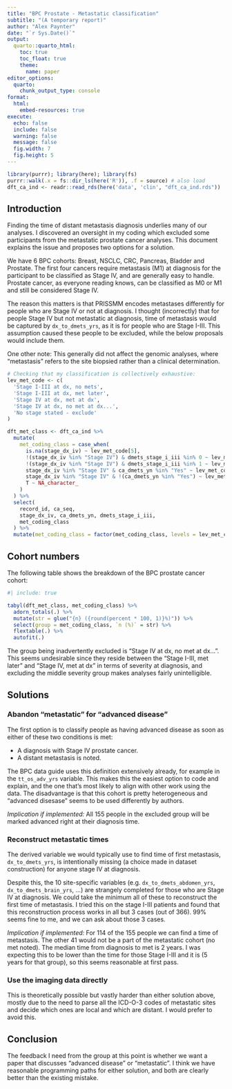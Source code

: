 ```yaml
---
title: "BPC Prostate - Metastatic classification"
subtitle: "(A temporary report)"
author: "Alex Paynter"
date: "`r Sys.Date()`"
output:
  quarto::quarto_html:
    toc: true
    toc_float: true
    theme:
      name: paper
editor_options:
  quarto:
    chunk_output_type: console
format:
  html:
    embed-resources: true
execute:
  echo: false
  include: false
  warning: false
  message: false
  fig.width: 7
  fig.height: 5
---
```



```r
library(purrr); library(here); library(fs)
purrr::walk(.x = fs::dir_ls(here('R')), .f = source) # also load
dft_ca_ind <- readr::read_rds(here('data', 'clin', "dft_ca_ind.rds"))
```


## Introduction

Finding the time of distant metastasis diagnosis underlies many of our analyses.  I discovered an oversight in my coding which excluded some participants from the metastatic prostate cancer analyses.  This document explains the issue and proposes two options for a solution.

We have 6 BPC cohorts:  Breast, NSCLC, CRC, Pancreas, Bladder and Prostate.  The first four cancers require metastasis (M1) at diagnosis for the participant to be classified as Stage IV, and are generally easy to handle.  Prostate cancer, as everyone reading knows, can be classified as M0 or M1 and still be considered Stage IV.

The reason this matters is that PRISSMM encodes metastases differently for people who are Stage IV or not at diagnosis.  I thought (incorrectly) that for people Stage IV but not metastatic at diagnosis, time of metastasis would be captured by `dx_to_dmets_yrs`, as it is for people who are Stage I-III.  This assumption caused these people to be excluded, while the below proposals would include them.

One other note:  This generally did not affect the genomic analyses, where "metastasis" refers to the site biopsied rather than a clinical determination.


```r
# Checking that my classification is collectively exhaustive:
lev_met_code <- c(
  'Stage I-III at dx, no mets',
  'Stage I-III at dx, met later',
  'Stage IV at dx, met at dx',
  'Stage IV at dx, no met at dx...',
  'No stage stated - exclude'
)

dft_met_class <- dft_ca_ind %>%
  mutate(
    met_coding_class = case_when(
      is.na(stage_dx_iv) ~ lev_met_code[5],
      !(stage_dx_iv %in% "Stage IV") & dmets_stage_i_iii %in% 0 ~ lev_met_code[1],
      !(stage_dx_iv %in% "Stage IV") & dmets_stage_i_iii %in% 1 ~ lev_met_code[2],
      stage_dx_iv %in% "Stage IV" & ca_dmets_yn %in% "Yes" ~ lev_met_code[3],
      stage_dx_iv %in% "Stage IV" & !(ca_dmets_yn %in% "Yes") ~ lev_met_code[4],
      T ~ NA_character_
    )
  ) %>%
  select(
    record_id, ca_seq, 
    stage_dx_iv, ca_dmets_yn, dmets_stage_i_iii, 
    met_coding_class
  ) %>%
  mutate(met_coding_class = factor(met_coding_class, levels = lev_met_code))

```


## Cohort numbers

The following table shows the breakdown of the BPC prostate cancer cohort:

```r
#| include: true

tabyl(dft_met_class, met_coding_class) %>%
  adorn_totals(.) %>%
  mutate(str = glue("{n} ({round(percent * 100, 1)}%)")) %>%
  select(group = met_coding_class, `n (%)` = str) %>%
  flextable(.) %>%
  autofit(.)
```

The group being inadvertently excluded is "Stage IV at dx, no met at dx...".  This seems undesirable since they reside between the "Stage I-III, met later" and "Stage IV, met at dx" in terms of severity at diagnosis, and excluding the middle severity group makes analyses fairly unintelligible.

## Solutions

### Abandon "metastatic" for "advanced disease"

The first option is to classify people as having advanced disease as soon as either of these two conditions is met:

- A diagnosis with Stage IV prostate cancer.
- A distant metastasis is noted.

The BPC data guide uses this definition extensively already, for example in the `tt_os_adv_yrs` variable.  This makes this the easiest option to code and explain, and the one that's most likely to align with other work using the data.  The disadvantage is that this cohort is pretty heterogeneous and "advanced disesase" seems to be used differently by authors.

*Implication if implemented:* All 155 people in the excluded group will be marked advanced right at their diagnosis time.

### Reconstruct metastatic times

The derived variable we would typically use to find time of first metastasis, `dx_to_dmets_yrs`, is intentionally missing (a choice made in dataset construction) for anyone stage IV at diagnosis.  

Despite this, the 10 site-specific variables (e.g. `dx_to_dmets_abdomen_yrs`, `dx_to_dmets_brain_yrs`, ...) are strangely completed for those who are Stage IV at diagnosis.  We could take the minimum all of these to reconstruct the first time of metastasis.  I tried this on the stage I-III patients and found that this reconstruction process works in all but 3 cases (out of 366).  99% seems fine to me, and we can ask about those 3 cases.

*Implication if implemented:* For 114 of the 155 people we can find a time of metastasis.  The other 41 would not be a part of the metastatic cohort (no met noted).  The median time from diagnosis to met is 2 years.  I was expecting this to be lower than the time for those Stage I-III and it is (5 years for that group), so this seems reasonable at first pass.

### Use the imaging data directly

This is theoretically possible but vastly harder than either solution above, mostly due to the need to parse all the ICD-O-3 codes of metastatic sites and decide which ones are local and which are distant.  I would prefer to avoid this.

## Conclusion

The feedback I need from the group at this point is whether we want a paper that discusses "advanced disease" or "metastatic".  I think we have reasonable programming paths for either solution, and both are clearly better than the existing mistake.



